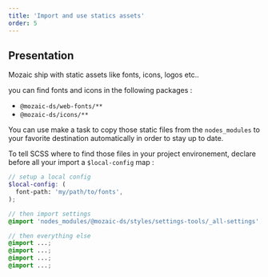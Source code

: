```yaml
---
title: 'Import and use statics assets'
order: 5
---
```


## Presentation

Mozaic ship with static assets like fonts, icons, logos etc..

you can find fonts and icons in the following packages :

- `@mozaic-ds/web-fonts/**`
- `@mozaic-ds/icons/**`

You can use make a task to copy those static files from the `nodes_modules` to your favorite destination automatically in order to stay up to date.

To tell SCSS where to find those files in your project environement, declare before all your import a `$local-config` map :

```scss
// setup a local config
$local-config: (
  font-path: 'my/path/to/fonts',
);

// then import settings
@import 'nodes_modules/@mozaic-ds/styles/settings-tools/_all-settings';

// then everything else
@import ...;
@import ...;
@import ...;
@import ...;
```
